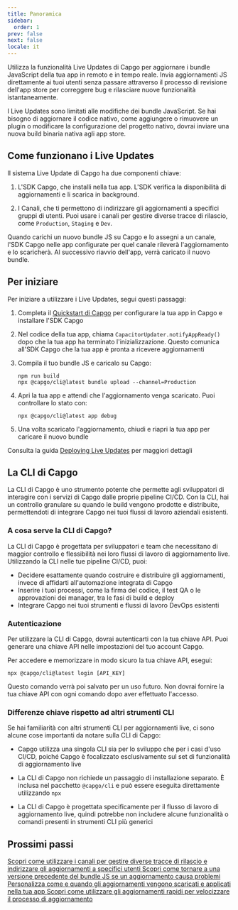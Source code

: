 ```yaml
---
title: Panoramica
sidebar:
  order: 1
prev: false
next: false
locale: it
---
```



Utilizza la funzionalità Live Updates di Capgo per aggiornare i bundle JavaScript della tua app in remoto e in tempo reale. Invia aggiornamenti JS direttamente ai tuoi utenti senza passare attraverso il processo di revisione dell'app store per correggere bug e rilasciare nuove funzionalità istantaneamente.

<Aside>

I Live Updates sono limitati alle modifiche dei bundle JavaScript. Se hai bisogno di aggiornare il codice nativo, come aggiungere o rimuovere un plugin o modificare la configurazione del progetto nativo, dovrai inviare una nuova build binaria nativa agli app store.

</Aside>

## Come funzionano i Live Updates

Il sistema Live Update di Capgo ha due componenti chiave:

1. L'SDK Capgo, che installi nella tua app. L'SDK verifica la disponibilità di aggiornamenti e li scarica in background.

2. I Canali, che ti permettono di indirizzare gli aggiornamenti a specifici gruppi di utenti. Puoi usare i canali per gestire diverse tracce di rilascio, come `Production`, `Staging` e `Dev`.

Quando carichi un nuovo bundle JS su Capgo e lo assegni a un canale, l'SDK Capgo nelle app configurate per quel canale rileverà l'aggiornamento e lo scaricherà. Al successivo riavvio dell'app, verrà caricato il nuovo bundle.

## Per iniziare

Per iniziare a utilizzare i Live Updates, segui questi passaggi:

<Steps>

1. Completa il [Quickstart di Capgo](/docs/getting-started/quickstart) per configurare la tua app in Capgo e installare l'SDK Capgo

2. Nel codice della tua app, chiama `CapacitorUpdater.notifyAppReady()` dopo che la tua app ha terminato l'inizializzazione. Questo comunica all'SDK Capgo che la tua app è pronta a ricevere aggiornamenti

3. Compila il tuo bundle JS e caricalo su Capgo:
   ```shell
   npm run build
   npx @capgo/cli@latest bundle upload --channel=Production 
   ```

4. Apri la tua app e attendi che l'aggiornamento venga scaricato. Puoi controllare lo stato con:
   ```shell
   npx @capgo/cli@latest app debug
   ```

5. Una volta scaricato l'aggiornamento, chiudi e riapri la tua app per caricare il nuovo bundle

</Steps>

Consulta la guida [Deploying Live Updates](/docs/getting-started/deploy) per maggiori dettagli

## La CLI di Capgo

La CLI di Capgo è uno strumento potente che permette agli sviluppatori di interagire con i servizi di Capgo dalle proprie pipeline CI/CD. Con la CLI, hai un controllo granulare su quando le build vengono prodotte e distribuite, permettendoti di integrare Capgo nei tuoi flussi di lavoro aziendali esistenti.

### A cosa serve la CLI di Capgo?

La CLI di Capgo è progettata per sviluppatori e team che necessitano di maggior controllo e flessibilità nei loro flussi di lavoro di aggiornamento live. Utilizzando la CLI nelle tue pipeline CI/CD, puoi:

- Decidere esattamente quando costruire e distribuire gli aggiornamenti, invece di affidarti all'automazione integrata di Capgo
- Inserire i tuoi processi, come la firma del codice, il test QA o le approvazioni dei manager, tra le fasi di build e deploy
- Integrare Capgo nei tuoi strumenti e flussi di lavoro DevOps esistenti

### Autenticazione

Per utilizzare la CLI di Capgo, dovrai autenticarti con la tua chiave API. Puoi generare una chiave API nelle impostazioni del tuo account Capgo.

Per accedere e memorizzare in modo sicuro la tua chiave API, esegui:

```shell
npx @capgo/cli@latest login [API_KEY]
```

Questo comando verrà poi salvato per un uso futuro. Non dovrai fornire la tua chiave API con ogni comando dopo aver effettuato l'accesso.

### Differenze chiave rispetto ad altri strumenti CLI

Se hai familiarità con altri strumenti CLI per aggiornamenti live, ci sono alcune cose importanti da notare sulla CLI di Capgo:

- Capgo utilizza una singola CLI sia per lo sviluppo che per i casi d'uso CI/CD, poiché Capgo è focalizzato esclusivamente sul set di funzionalità di aggiornamento live

- La CLI di Capgo non richiede un passaggio di installazione separato. È inclusa nel pacchetto `@capgo/cli` e può essere eseguita direttamente utilizzando `npx`

- La CLI di Capgo è progettata specificamente per il flusso di lavoro di aggiornamento live, quindi potrebbe non includere alcune funzionalità o comandi presenti in strumenti CLI più generici

## Prossimi passi

<CardGrid stagger>
  <a href="/docs/live-updates/channels/">
    <Card title="Canali" icon="bars">
      Scopri come utilizzare i canali per gestire diverse tracce di rilascio e indirizzare gli aggiornamenti a specifici utenti
    </Card>
  </a>

  <a href="/docs/live-updates/rollbacks/">
    <Card title="Rollback" icon="left-arrow">
      Scopri come tornare a una versione precedente del bundle JS se un aggiornamento causa problemi
    </Card>
  </a>

  <a href="/docs/live-updates/update-behavior/">
    <Card title="Comportamento degli aggiornamenti" icon="setting">
      Personalizza come e quando gli aggiornamenti vengono scaricati e applicati nella tua app
    </Card>
  </a>
  <a href="/docs/live-updates/differentials/">
    <Card title="Aggiornamenti rapidi" icon="starlight">
      Scopri come utilizzare gli aggiornamenti rapidi per velocizzare il processo di aggiornamento
    </Card>
  </a>
</CardGrid>
